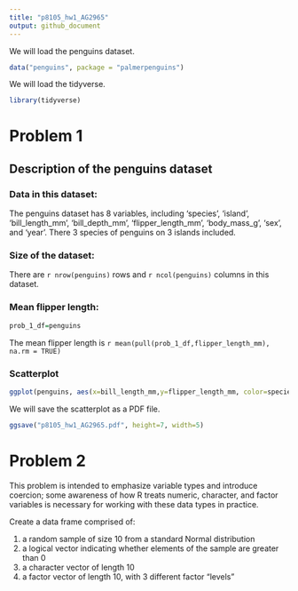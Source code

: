 ```yaml
---
title: "p8105_hw1_AG2965"
output: github_document
---
```


We will load the penguins dataset.
```r
data("penguins", package = "palmerpenguins")
```

We will load the tidyverse. 
```r
library(tidyverse)
```
# Problem 1
## Description of the penguins dataset
### Data in this dataset:

The penguins dataset has 8 variables, including 'species', 'island', 'bill_length_mm', 'bill_depth_mm', 'flipper_length_mm', 'body_mass_g', 'sex', and 'year'. There 3 species of penguins on 3 islands included.

### Size of the dataset:
There are `r nrow(penguins)` rows and `r ncol(penguins)` columns in this dataset. 

### Mean flipper length:
```r
prob_1_df=penguins
```

The mean flipper length is `r mean(pull(prob_1_df,flipper_length_mm), na.rm = TRUE)`

### Scatterplot

```r
ggplot(penguins, aes(x=bill_length_mm,y=flipper_length_mm, color=species)) + geom_point()
```

We will save the scatterplot as a PDF file. 
```r
ggsave("p8105_hw1_AG2965.pdf", height=7, width=5)
```

# Problem 2
This problem is intended to emphasize variable types and introduce coercion; some awareness of how R treats numeric, character, and factor variables is necessary for working with these data types in practice.

Create a data frame comprised of:

1) a random sample of size 10 from a standard Normal distribution
2) a logical vector indicating whether elements of the sample are greater than 0
3) a character vector of length 10
4) a factor vector of length 10, with 3 different factor “levels”
